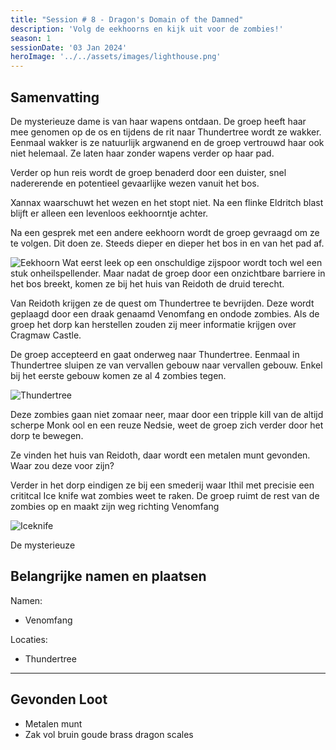 ```yaml
---
title: "Session # 8 - Dragon's Domain of the Damned"
description: 'Volg de eekhoorns en kijk uit voor de zombies!'
season: 1
sessionDate: '03 Jan 2024'
heroImage: '../../assets/images/lighthouse.png'
---
```



## Samenvatting

De mysterieuze dame is van haar wapens ontdaan. De groep heeft haar mee genomen op de os en tijdens de rit naar Thundertree wordt ze wakker.
Eenmaal wakker is ze natuurlijk argwanend en de groep vertrouwd haar ook niet helemaal. Ze laten haar zonder wapens verder op haar pad.

Verder op hun reis wordt de groep benaderd door een duister, snel nadererende en potentieel gevaarlijke wezen vanuit het bos.

<CharacterPopper character="xannax" client:load>
    Xannax
</CharacterPopper> waarschuwt het wezen en het stopt niet. Na een flinke Eldritch blast blijft
er alleen een levenloos eekhoorntje achter.

Na een gesprek met een andere eekhoorn wordt de groep gevraagd om ze te volgen. Dit doen ze. Steeds dieper en dieper het bos in en van het pad af.

<Image src={eekhoorn} alt="Eekhoorn" />
Wat eerst leek op een onschuldige zijspoor wordt toch wel een stuk onheilspellender. Maar nadat
de groep door een onzichtbare barriere in het bos breekt, komen ze bij het huis van Reidoth
de druid terecht.

Van Reidoth krijgen ze de quest om Thundertree te bevrijden. Deze wordt geplaagd door een draak genaamd Venomfang en ondode zombies. Als de groep het dorp kan herstellen zouden zij meer informatie krijgen over Cragmaw Castle.

De groep accepteerd en gaat onderweg naar Thundertree. Eenmaal in Thundertree sluipen ze van vervallen gebouw naar vervallen gebouw. Enkel bij het eerste gebouw komen ze al 4 zombies tegen.

<Image src={thundertree} alt="Thundertree" />

Deze zombies gaan niet zomaar neer, maar door een tripple kill van de altijd scherpe Monk ool en een reuze Nedsie, weet de groep zich verder door het dorp te bewegen.

Ze vinden het huis van Reidoth, daar wordt een metalen munt gevonden. Waar zou deze voor zijn?

Verder in het dorp eindigen ze bij een smederij waar Ithil met precisie een crititcal Ice knife wat zombies weet te raken. De groep ruimt de rest van de zombies op en maakt zijn weg richting Venomfang

<Image src={iceknife} alt="Iceknife" />

De mysterieuze

## Belangrijke namen en plaatsen

Namen:

-   Venomfang

Locaties:

-   Thundertree

---

## Gevonden Loot

-   Metalen munt
-   Zak vol bruin goude brass dragon scales
